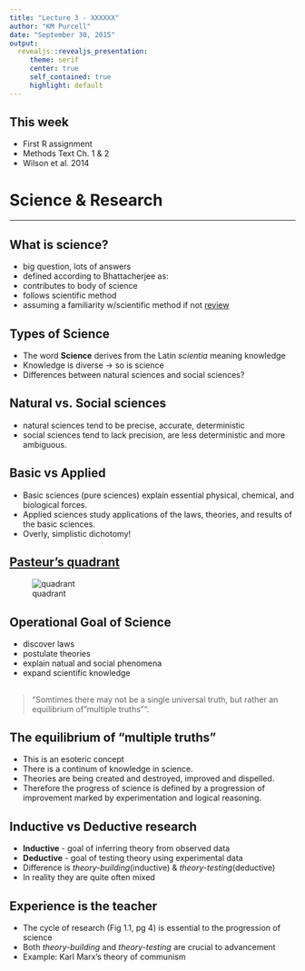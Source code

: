 ```yaml
---
title: "Lecture 3 - XXXXXX"
author: "KM Purcell"
date: "September 30, 2015"
output: 
  revealjs::revealjs_presentation:
     theme: serif
     center: true
     self_contained: true
     highlight: default
---
```



## This week

- First R assignment
- Methods Text Ch. 1 & 2
- Wilson et al. 2014



# Science & Research

---


## What is science?

- big question, lots of answers
- defined according to Bhattacherjee as:
 + contributes to body of science
 + follows scientific method
- assuming a familiarity w/scientific method if not [review](https://en.wikipedia.org/wiki/Scientific_method)

## Types of Science

- The word **Science** derives from the Latin *scientia* meaning knowledge
- Knowledge is diverse -> so is science
- Differences between natural sciences and social sciences?

## Natural vs. Social sciences

- natural sciences tend to be precise, accurate, deterministic
- social sciences tend to lack precision, are less deterministic and more ambiguous.


## Basic vs Applied

- Basic sciences (pure sciences) explain essential physical, chemical, and biological forces.
- Applied sciences study applications of the laws, theories, and results of the basic sciences.
- Overly, simplistic dichotomy!


## [Pasteur's quadrant](https://en.wikipedia.org/wiki/Pasteur%27s_quadrant)

![quadrant](http://timkastelle.org/wp-content/uploads/2013/05/pasteurs-quadrant.jpg)


## Operational Goal of Science

- discover laws
- postulate theories
- explain natual and social phenomena
- expand scientific knowledge

## 

> "Somtimes there may not be a single universal truth, but rather an equilibrium of  "multiple truths"". 

## The equilibrium of "multiple truths"

- This is an esoteric concept
- There is a continum of knowledge in science.  
- Theories are being created and destroyed, improved and dispelled.
- Therefore the progress of science is defined by a progression of improvement marked by experimentation and logical reasoning.

## Inductive vs Deductive research

- **Inductive** - goal of inferring theory from observed data
- **Deductive** - goal of testing theory using experimental data
- Difference is *theory-building*(inductive) & *theory-testing*(deductive)
- In reality they are quite often mixed

## Experience is the teacher

- The cycle of research (Fig 1.1, pg 4) is essential to the progression of science
- Both *theory-building* and *theory-testing* are crucial to advancement
- Example: Karl Marx's theory of communism

## 













